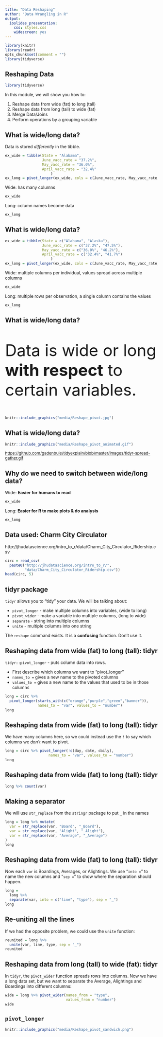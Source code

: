 ```yaml
---
title: "Data Reshaping"
author: "Data Wrangling in R"
output:
  ioslides_presentation:
    css: styles.css
    widescreen: yes
---
```



```r
library(knitr)
library(readr)
opts_chunk$set(comment = "")
library(tidyverse)
```

## Reshaping Data 

```r
library(tidyverse)
```

In this module, we will show you how to:

1. Reshape data from wide (fat) to long (tall)
2. Reshape data from long (tall) to wide (fat)
3. Merge Data/Joins
4. Perform operations by a grouping variable

## What is wide/long data?

Data is stored *differently* in the tibble.

```r
ex_wide = tibble(State = "Alabama",
                 June_vacc_rate = "37.2%",
                 May_vacc_rate = "36.0%",
                 April_vacc_rate = "32.4%"
                     )
ex_long = pivot_longer(ex_wide, cols = c(June_vacc_rate, May_vacc_rate, April_vacc_rate))
```

Wide: has many columns

```r
ex_wide
```
Long: column names become data
```r
ex_long
```

## What is wide/long data?

```r
ex_wide = tibble(State = c("Alabama", "Alaska"),
                 June_vacc_rate = c("37.2%", "47.5%"),
                 May_vacc_rate = c("36.0%", "46.2%"),
                 April_vacc_rate = c("32.4%", "41.7%")
                     )
ex_long = pivot_longer(ex_wide, cols = c(June_vacc_rate, May_vacc_rate, April_vacc_rate))
```

Wide: multiple columns per individual, values spread across multiple columns 
```r
ex_wide
```

Long: multiple rows per observation, a single column contains the values
```r
ex_long
```

## What is wide/long data?

<div style="font-size:40pt">
Data is wide or long **with respect** to certain variables.
</div>

```r
knitr::include_graphics("media/Reshape_pivot.jpg")
```

## What is wide/long data?

```r
knitr::include_graphics("media/Reshape_pivot_animated.gif")
```

<div style="font-size:10pt">
[https://github.com/gadenbuie/tidyexplain/blob/master/images/tidyr-spread-gather.gif](https://github.com/gadenbuie/tidyexplain/blob/master/images/tidyr-spread-gather.gif)
</div>

## Why do we need to switch between wide/long data?

Wide: **Easier for humans to read**
```r
ex_wide
```

Long: **Easier for R to make plots & do analysis**
```r
ex_long
```

## Data used: Charm City Circulator

http://jhudatascience.org/intro_to_r/data/Charm_City_Circulator_Ridership.csv

```r
circ = read_csv(
  paste0("http://jhudatascience.org/intro_to_r/",
         "data/Charm_City_Circulator_Ridership.csv"))
head(circ, 5)
```

## tidyr package

`tidyr` allows you to "tidy" your data.  We will be talking about:

- `pivot_longer` - make multiple columns into variables, (wide to long)
- `pivot_wider` - make a variable into multiple columns, (long to wide)
- `separate` - string into multiple columns
- `unite` - multiple columns into one string

The `reshape` command exists.  It is a **confusing** function.  Don't use it.

## Reshaping data from wide (fat) to long (tall): tidyr 

`tidyr::pivot_longer` - puts column data into rows.

- First describe which columns we want to "pivot_longer"
- `names_to =` gives a new name to the pivoted columns
- `values_to =` gives a new name to the values that used to be in those columns

```r
long = circ %>% 
  pivot_longer(starts_with(c("orange","purple","green","banner")),
               names_to = "var", values_to = "number")
long
```


## Reshaping data from wide (fat) to long (tall): tidyr 

We have many columns here, so we could instead use the `!` to say which columns we *don't* want to pivot.  

```r
long = circ %>% pivot_longer(!c(day, date, daily),
                    names_to = "var", values_to = "number")
long
```

## Reshaping data from wide (fat) to long (tall): tidyr 

```r
long %>% count(var)
```

## Making a separator

We will use `str_replace` from the `stringr` package to put `_` in the names

```r
long = long %>% mutate(
  var = str_replace(var, "Board", "_Board"),
  var = str_replace(var, "Alight", "_Alight"),
  var = str_replace(var, "Average", "_Average") 
)
long
```

## Reshaping data from wide (fat) to long (tall): tidyr

Now each `var` is Boardings, Averages, or Alightings.  We use "`into =`" to name the new columns and "`sep =`" to show where the separation should happen.

```r
long = 
  long %>% 
  separate(var, into = c("line", "type"), sep = "_")
long
```

## Re-uniting all the lines

If we had the opposite problem, we could use the `unite` function:

```r
reunited = long %>% 
  unite(var, line, type, sep = "_")  
reunited
```

## Reshaping data from long (tall) to wide (fat): tidyr

In `tidyr`, the `pivot_wider` function spreads rows into columns.  Now we have a long data set, but we want to separate the Average, Alightings and Boardings into different columns:

```r
wide = long %>% pivot_wider(names_from = "type", 
                            values_from = "number") 
wide
```

## `pivot_longer`

```r
knitr::include_graphics("media/Reshape_pivot_sandwich.png")
```
